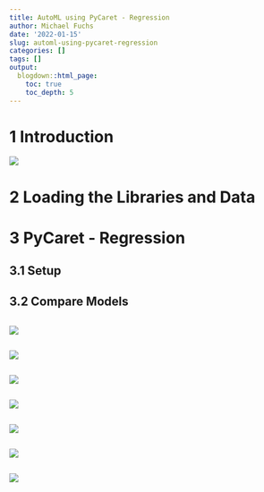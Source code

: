 ```yaml
---
title: AutoML using PyCaret - Regression
author: Michael Fuchs
date: '2022-01-15'
slug: automl-using-pycaret-regression
categories: []
tags: []
output:
  blogdown::html_page:
    toc: true
    toc_depth: 5
---
```



# 1 Introduction

![](/post/2022-01-15-automl-using-pycaret-regression_files/p134s1.png)





# 2 Loading the Libraries and Data





# 3 PyCaret - Regression

## 3.1  Setup



## 3.2  Compare Models


















```r

```

![](/post/2022-01-15-automl-using-pycaret-regression_files/p134p.png)























```r

```

![](/post/2022-01-15-automl-using-pycaret-regression_files/p134p.png)

































```r

```

![](/post/2022-01-15-automl-using-pycaret-regression_files/p134p.png)





























```r

```

![](/post/2022-01-15-automl-using-pycaret-regression_files/p134p.png)





























```r

```

![](/post/2022-01-15-automl-using-pycaret-regression_files/p134p.png)


























```r

```

![](/post/2022-01-15-automl-using-pycaret-regression_files/p134p.png)























```r

```

![](/post/2022-01-15-automl-using-pycaret-regression_files/p134p.png)














